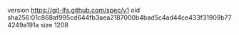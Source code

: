 version https://git-lfs.github.com/spec/v1
oid sha256:01c868af995cd644fb3aea2187000b4bad5c4ad44ce433f31909b774249a191a
size 1208
